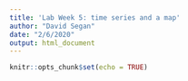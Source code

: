 ```yaml
---
title: 'Lab Week 5: time series and a map'
author: "David Segan"
date: "2/6/2020"
output: html_document
---
```


```r
knitr::opts_chunk$set(echo = TRUE)
```

